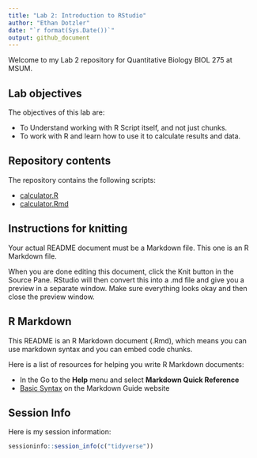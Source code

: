 ```yaml
---
title: "Lab 2: Introduction to RStudio"
author: "Ethan Dotzler"
date: "`r format(Sys.Date())`"
output: github_document
---
```




Welcome to my Lab 2 repository for Quantitative Biology BIOL 275 at MSUM.

## Lab objectives

The objectives of this lab are:

- To Understand working with R Script itself, and not just chunks.
- To work with R and learn how to use it to calculate results and data.

## Repository contents

The repository contains the following scripts:

- [calculator.R](calculator.R)
- [calculator.Rmd](calculator.Rmd)

## Instructions for knitting

Your actual README document must be a Markdown file. This one is an R Markdown file.

When you are done editing this document, click the Knit button in the Source Pane. RStudio will then convert this into a .md file and give you a preview in a separate window. Make sure everything looks okay and then close the preview window.

## R Markdown

This README is an R Markdown document (.Rmd), which means you can use markdown syntax and you can embed code chunks.

Here is a list of resources for helping you write R Markdown documents:

- In the Go to the **Help** menu and select **Markdown Quick Reference**
- [Basic Syntax](https://www.markdownguide.org/basic-syntax/) on the Markdown Guide website

## Session Info

Here is my session information:

```r
sessioninfo::session_info(c("tidyverse"))
```
